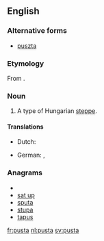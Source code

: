 ==English==
{{wikipedia|puszta}}

===Alternative forms===
* [[puszta]]

{{rfp}}

===Etymology===
From {{etyl|hu}} {{term|puszta}}.

===Noun===
{{en-noun}}

# A type of Hungarian [[steppe]].

====Translations====
{{trans-top|Hungarian steppe}}
* Dutch: {{t|nl|poesta|f}}
{{trans-mid}}
* German: {{t|de|Puszta|f}}, {{qualifier|obsolete}} {{t-|de|Pußta|f}}
{{trans-bottom}}

===Anagrams===
* {{alphagram|apstu}}
* [[sat up#English|sat up]]
* [[sputa#English|sputa]]
* [[stupa#English|stupa]]
* [[tapus#English|tapus]]

[[fr:pusta]]
[[nl:pusta]]
[[sv:pusta]]